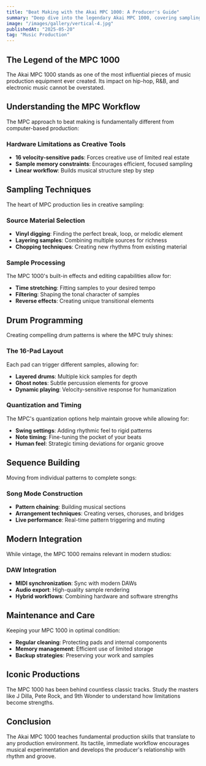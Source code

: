 ```yaml
---
title: "Beat Making with the Akai MPC 1000: A Producer's Guide"
summary: "Deep dive into the legendary Akai MPC 1000, covering sampling techniques, drum programming, and production workflows that defined hip-hop."
image: "/images/gallery/vertical-4.jpg"
publishedAt: "2025-05-20"
tag: "Music Production"
---
```


## The Legend of the MPC 1000

The Akai MPC 1000 stands as one of the most influential pieces of music production equipment ever created. Its impact on hip-hop, R&B, and electronic music cannot be overstated.

## Understanding the MPC Workflow

The MPC approach to beat making is fundamentally different from computer-based production:

### Hardware Limitations as Creative Tools

- **16 velocity-sensitive pads**: Forces creative use of limited real estate
- **Sample memory constraints**: Encourages efficient, focused sampling
- **Linear workflow**: Builds musical structure step by step

## Sampling Techniques

The heart of MPC production lies in creative sampling:

### Source Material Selection

- **Vinyl digging**: Finding the perfect break, loop, or melodic element
- **Layering samples**: Combining multiple sources for richness
- **Chopping techniques**: Creating new rhythms from existing material

### Sample Processing

The MPC 1000's built-in effects and editing capabilities allow for:

- **Time stretching**: Fitting samples to your desired tempo
- **Filtering**: Shaping the tonal character of samples
- **Reverse effects**: Creating unique transitional elements

## Drum Programming

Creating compelling drum patterns is where the MPC truly shines:

### The 16-Pad Layout

Each pad can trigger different samples, allowing for:

- **Layered drums**: Multiple kick samples for depth
- **Ghost notes**: Subtle percussion elements for groove
- **Dynamic playing**: Velocity-sensitive response for humanization

### Quantization and Timing

The MPC's quantization options help maintain groove while allowing for:

- **Swing settings**: Adding rhythmic feel to rigid patterns
- **Note timing**: Fine-tuning the pocket of your beats
- **Human feel**: Strategic timing deviations for organic groove

## Sequence Building

Moving from individual patterns to complete songs:

### Song Mode Construction

- **Pattern chaining**: Building musical sections
- **Arrangement techniques**: Creating verses, choruses, and bridges
- **Live performance**: Real-time pattern triggering and muting

## Modern Integration

While vintage, the MPC 1000 remains relevant in modern studios:

### DAW Integration

- **MIDI synchronization**: Sync with modern DAWs
- **Audio export**: High-quality sample rendering
- **Hybrid workflows**: Combining hardware and software strengths

## Maintenance and Care

Keeping your MPC 1000 in optimal condition:

- **Regular cleaning**: Protecting pads and internal components
- **Memory management**: Efficient use of limited storage
- **Backup strategies**: Preserving your work and samples

## Iconic Productions

The MPC 1000 has been behind countless classic tracks. Study the masters like J Dilla, Pete Rock, and 9th Wonder to understand how limitations become strengths.

## Conclusion

The Akai MPC 1000 teaches fundamental production skills that translate to any production environment. Its tactile, immediate workflow encourages musical experimentation and develops the producer's relationship with rhythm and groove.
